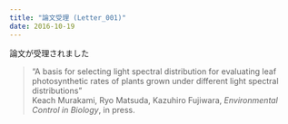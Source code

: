 ```yaml
---
title: "論文受理 (Letter_001)"
date: 2016-10-19
---
```


論文が受理されました  

> “A basis for selecting light spectral distribution for evaluating leaf photosynthetic rates of plants grown under different light spectral distributions”  
> Keach Murakami, Ryo Matsuda, Kazuhiro Fujiwara, *Environmental Control in Biology*, in press.